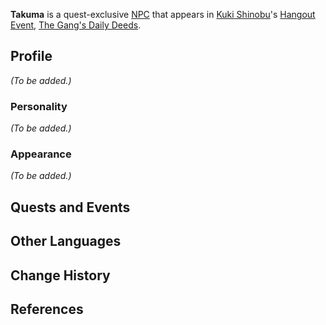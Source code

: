{{Meta
|missing_NPC_profile  = yes
}}
{{Character Infobox
|type             = Quest NPC
|image            = NPC Takuma.png
|region           = Inazuma
|affiliation      = 
|voiceEN          = [https://www.getgianni.com/ Gianni Matragrano]<ref>Twitter: [https://twitter.com/GetGianni/status/1594452681497657344 EN VA Self Announcement]</ref>
|voiceCN          = 
|voiceJP          = 
}}
'''Takuma''' is a quest-exclusive [[NPC]] that appears in [[Kuki Shinobu]]'s [[Hangout Event]], [[The Gang's Daily Deeds]].

==Profile==
<!--detailed story/lore information goes here-->
''(To be added.)''

===Personality===
''(To be added.)''

===Appearance===
''(To be added.)''

==Quests and Events==
{{Quests and Events}}

==Other Languages==
{{Other Languages
|default_hidden = 1
|en      = Takuma
|zhs     = 拓真
|zhs_rm  = Tàzhēn
|zht     = 拓真
|zht_rm  = Tàzhēn
|ja      = 拓真
|ja_rm   = Takuma
|ko      = 타쿠마
|ko_rm   = Takuma
|es      = Takuma
|fr      = Takuma
|ru      = Такума
|th      = Takuma
|vi      = Takuma
|de      = Takuma
|id      = Takuma
|pt      = Takuma
|tr      = Takuma
|it      = Takuma
}}

==Change History==
{{Change History|2.7}}

==References==
{{Reflist}}